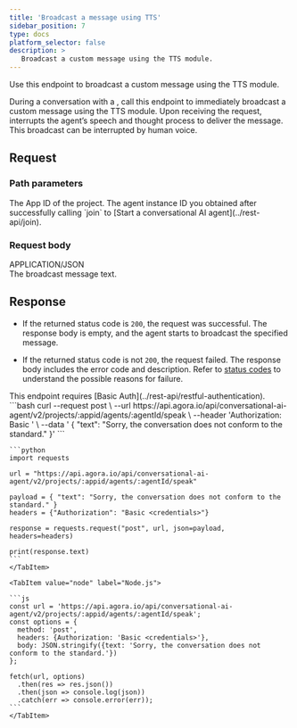 ```yaml
---
title: 'Broadcast a message using TTS'
sidebar_position: 7
type: docs
platform_selector: false
description: >
   Broadcast a custom message using the TTS module.
---
```



<RestAPILayout>
  <LeftColumn
    title={frontMatter.title}
    method="POST"
    endpoint="https://api.agora.io/api/conversational-ai-agent/v2/projects/{appid}/agents/{agentId}/speak"
  >

Use this endpoint to broadcast a custom message using the TTS module.

During a conversation with a <Vpd k="AGENT" />, call this endpoint to immediately broadcast a custom message using the TTS module. Upon receiving the request, <Vpd k="NAME" /> interrupts the agent’s speech and thought process to deliver the message. This broadcast can be interrupted by human voice.

## Request

### Path parameters

<PathParameter name="appid" type="string" required={true}>
  The App ID of the project.
</PathParameter>
<PathParameter name="agentId" type="string" required={true}>
  The agent instance ID you obtained after successfully calling `join` to [Start a conversational AI agent](../rest-api/join).
</PathParameter>

### Request body

<div class="api-mime-type">APPLICATION/JSON</div>

<ParameterList title="BODY" required={true}>
  <Parameter name="text" type="string" required={true}>
    The broadcast message text.
  </Parameter>
</ParameterList>

## Response

- If the returned status code is `200`, the request was successful. The response body is empty, and the agent starts to broadcast the specified message.

- If the returned status code is not `200`, the request failed. The response body includes the error code and description. Refer to [status codes](../rest-api/reference#response-status-codes) to understand the possible reasons for failure.
    
</LeftColumn>

<RightColumn>

<Section title="Authorization">
This endpoint requires [Basic Auth](../rest-api/restful-authentication).
</Section>

<Section title="Request example">

  <Tabs groupId="code-examples">
    <TabItem value="curl" label="curl" default>
      ```bash
      curl --request post \
        --url https://api.agora.io/api/conversational-ai-agent/v2/projects/:appid/agents/:agentId/speak \
        --header 'Authorization: Basic <credentials>' \
        --data '
      {
        "text": "Sorry, the conversation does not conform to the standard."
      }'
      ```
    </TabItem>
    <TabItem value="python" label="Python">

    ```python
    import requests

    url = "https://api.agora.io/api/conversational-ai-agent/v2/projects/:appid/agents/:agentId/speak"

    payload = { "text": "Sorry, the conversation does not conform to the standard." }
    headers = {"Authorization": "Basic <credentials>"}

    response = requests.request("post", url, json=payload, headers=headers)

    print(response.text)
    ```
    </TabItem>

    <TabItem value="node" label="Node.js">

    ```js
    const url = 'https://api.agora.io/api/conversational-ai-agent/v2/projects/:appid/agents/:agentId/speak';
    const options = {
      method: 'post',
      headers: {Authorization: 'Basic <credentials>'},
      body: JSON.stringify({text: 'Sorry, the conversation does not conform to the standard.'})
    };

    fetch(url, options)
      .then(res => res.json())
      .then(json => console.log(json))
      .catch(err => console.error(err)); 
    ```
    </TabItem>
  </Tabs>

</Section>

</RightColumn>
</RestAPILayout>
